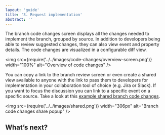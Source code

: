 ```yaml
---
layout: 'guide'
title: '3. Request implementation'
abstract: ''
---
```




The branch code changes screen displays all the changes needed to implement the branch, grouped by source. In addition to developers being able to review suggested changes, they can also view event and property details. The code changes are visualized in a configurable diff view.

<img
  src={require('../../images/code-changes/overview-screen.png')}
  width="100%"
  alt="Overview of code changes"
/>

You can copy a link to the branch review screen or even create a shared view available to anyone with the link to pass them to developers for implementation in your collaboration tool of choice (e.g. Jira or Slack). If you want to focus the discussion you can link to a specific event on a specific source. Take a look at this [example shared branch code changes](https://www.avo.app/s/TZ0YwKaQ9).

<img
  src={require('../../images/shared.png')}
  width="306px"
  alt="Branch code changes share popup"
/>

<div className={styles.row}>
  <PageLink
    image={AnalyticsManagerIcon}
    title="Branch Code Changes"
    description="Using the branch code changes screen for a simple and accurate implementation"
    callToAction={new CallToAction('/workspace/code-changes')}
  />
</div>

## What’s next?

<div className={styles.row}>
  <PageLink
    image={AnalyticsManagerIcon}
    title="4. Implement analytics events"
    description="Learn how to implement analytics event"
    callToAction={
      new CallToAction('/workflow/implement')
    }
  />
</div>
